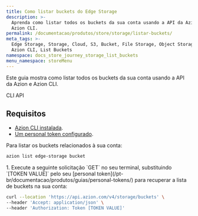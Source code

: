 ```yaml
---
title: Como listar buckets do Edge Storage
description: >-
  Aprenda como listar todos os buckets da sua conta usando a API da Azion e
  Azion CLI.
permalink: /documentacao/produtos/store/storage/listar-buckets/
meta_tags: >-
  Edge Storage, Storage, Cloud, S3, Bucket, File Storage, Object Storage, API,
  Azion CLI, List Buckets
namespace: docs_store_journey_storage_list_buckets
menu_namespace: storeMenu
---
```



Este guia mostra como listar todos os buckets da sua conta usando a API da Azion e Azion CLI.

<Tabs client:visible>
    <Fragment slot="tab.cli">CLI</Fragment>
    <Fragment slot="tab.api">API</Fragment>

<Fragment slot="panel.cli">

## Requisitos

- [Azion CLI instalada](/pt-br/documentacao/produtos/azion-cli/visao-geral/#instalar-a-azion-cli). 
- [Um personal token configurado](/pt-br/documentacao/devtools/cli/globals/#token).

Para listar os buckets relacionados à sua conta:

```bash 
azion list edge-storage bucket
```

</Fragment>

<Fragment slot="panel.api">
1. Execute a seguinte solicitação `GET` no seu terminal, substituindo `[TOKEN VALUE]` pelo seu [personal token](/pt-br/documentacao/produtos/guias/personal-tokens/) para recuperar a lista de buckets na sua conta:

```bash 
curl --location 'https://api.azion.com/v4/storage/buckets' \
--header 'Accept: application/json' \
--header 'Authorization: Token [TOKEN VALUE]'
```

<LinkButton link="https://api.azion.com/#565230b1-5f75-49e5-b025-0dc9e271883d" label="Go to Azion API documentation" severity="secondary" target="_blank" />

</Fragment>

</Tabs>
